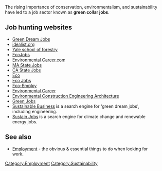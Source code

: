 The rising importance of conservation, environmentalism, and sustainability have led to a job sector known as '''green collar jobs'''.

== Job hunting websites==

* [http://www.sustainablebusiness.com/jobs/ Green Dream Jobs ]
* [http://www.idealist.org/ idealist.org ]
* [http://www.yale.edu/fescareers/cdoinstr.htm Yale school of forestry]
* [http://www.ecojobs.com/ EcoJobs]
* [http://www.environmentalcareer.info/employers/index.asp Environmental Career.com]
* [http://ceo.hrd.state.ma.us/ceo.nsf/ceo_homepage_frm?openform  MA State Jobs]
* [http://www.spb.ca.gov/ CA State Jobs]
* [http://www.eco.org/index.html Eco]
* [http://www.ecojobs.com/ Eco Jobs]
* [http://www.ecoemploy.com/ Eco-Employ]
* [http://www.environmentalcareer.com/ Environmental Career]
* [http://www.eceajobs.com/ Environmental Construction Engineering Architecture]
* [http://www.greendirectory.net/jobs/reg.cfm Green Jobs]
* [http://www.sustainablebusiness.com Sustainable Business] is a search engine for 'green dream jobs', including engineering.
* [http://www.sustainjobs.com/ Sustain Jobs] is a search engine for climate change and renewable energy jobs.

== See also ==

* [[Employment]] - the obvious & essential things to do when looking for work.


{{stub}}

[[Category:Employment]]
[[Category:Sustainability]]